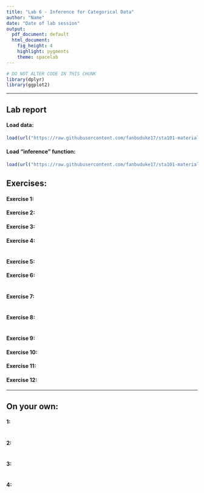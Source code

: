 ```yaml
---
title: "Lab 6 - Inference for Categorical Data"
author: "Name"
date: "Date of lab session"
output:
  pdf_document: default
  html_document:
    fig_height: 4
    highlight: pygments
    theme: spacelab
---
```


```r
# DO NOT ALTER CODE IN THIS CHUNK
library(dplyr)
library(ggplot2)
```

* * *

## Lab report

#### Load data:
```r
load(url("https://raw.githubusercontent.com/fanbuduke17/sta101-materials/main/Labs/lab6/atheism.RData"))
```

#### Load "inference" function:
```r
load(url("https://raw.githubusercontent.com/fanbuduke17/sta101-materials/main/Labs/lab6/inference.RData"))
```


## Exercises:

#### Exercise 1: 



#### Exercise 2: 



#### Exercise 3: 



#### Exercise 4: 


```r

```


#### Exercise 5: 



#### Exercise 6:

```r

```

#### Exercise 7:

```r

```

#### Exercise 8:

```r

```

#### Exercise 9:



#### Exercise 10:



#### Exercise 11:



#### Exercise 12:




* * *

## On your own:

#### 1: 


```r

```


#### 2: 

```r

```


#### 3:

```r

```


#### 4:


```r


```

